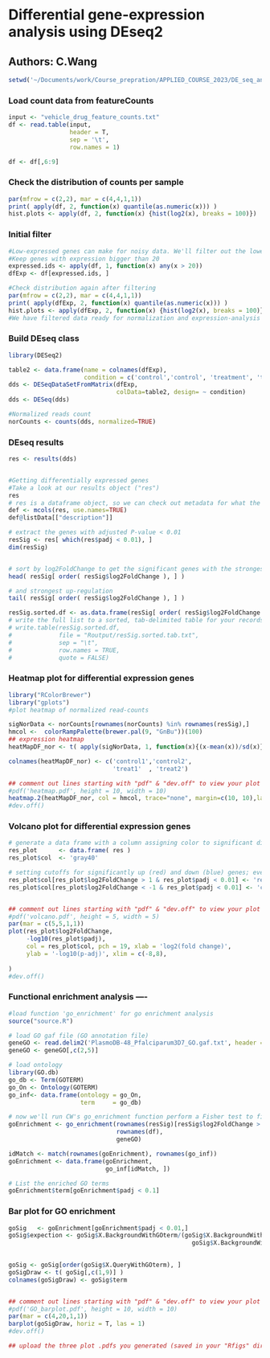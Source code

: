 # Differential gene-expression analysis using DEseq2
## Authors: C.Wang
```r
setwd('~/Documents/work/Course_prepration/APPLIED_COURSE_2023/DE_seq_analysis/')
```


### Load count data from featureCounts
```r
input <- "vehicle_drug_feature_counts.txt"
df <- read.table(input,
                 header = T,
                 sep = '\t',
                 row.names = 1)

df <- df[,6:9]
```


### Check the distribution of counts per sample 
```r
par(mfrow = c(2,2), mar = c(4,4,1,1))
print( apply(df, 2, function(x) quantile(as.numeric(x))) )
hist.plots <- apply(df, 2, function(x) {hist(log2(x), breaks = 100)})
```

### Initial filter

```r
#Low-expressed genes can make for noisy data. We'll filter out the lowest-expressed genes (bottom 25%), which corresponds to less than ~20 (or 2^ ~4.3) reads.
#Keep genes with expression bigger than 20 
expressed.ids <- apply(df, 1, function(x) any(x > 20))
dfExp <- df[expressed.ids, ]
```


```r
#Check distribution again after filtering
par(mfrow = c(2,2), mar = c(4,4,1,1))
print( apply(dfExp, 2, function(x) quantile(as.numeric(x))) )
hist.plots <- apply(dfExp, 2, function(x) {hist(log2(x), breaks = 100)})
#We have filtered data ready for normalization and expression-analysis with DESeq2.
```


### Build DEseq class
```r
library(DESeq2)
```
```r
table2 <- data.frame(name = colnames(dfExp),
                     condition = c('control','control', 'treatment', 'treatment'))
dds <- DESeqDataSetFromMatrix(dfExp, 
                              colData=table2, design= ~ condition)
dds <- DESeq(dds)
```

```r
#Normalized reads count
norCounts <- counts(dds, normalized=TRUE)
```

### DEseq results
```r
res <- results(dds)


#Getting differentially expressed genes 
#Take a look at our results object ("res")
res
# res is a dataframe object, so we can check out metadata for what the columns mean
def <- mcols(res, use.names=TRUE)
def@listData[["description"]]

# extract the genes with adjusted P-value < 0.01
resSig <- res[ which(res$padj < 0.01), ]
dim(resSig)


# sort by log2FoldChange to get the significant genes with the strongest down-regulation
head( resSig[ order( resSig$log2FoldChange ), ] )

# and strongest up-regulation
tail( resSig[ order( resSig$log2FoldChange ), ] )

resSig.sorted.df <- as.data.frame(resSig[ order( resSig$log2FoldChange ), ])
# write the full list to a sorted, tab-delimited table for your records. The file will be created in your Routput folder.
# write.table(resSig.sorted.df,
#             file = "Routput/resSig.sorted.tab.txt",
#             sep = "\t",
#             row.names = TRUE,
#             quote = FALSE)

```


### Heatmap plot for differential expression genes
```r
library("RColorBrewer")
library("gplots")
#plot heatmap of normalized read-counts

sigNorData <- norCounts[rownames(norCounts) %in% rownames(resSig),]
hmcol <-  colorRampPalette(brewer.pal(9, "GnBu"))(100)
## expression heatmap
heatMapDF_nor <- t( apply(sigNorData, 1, function(x){(x-mean(x))/sd(x)}) )

colnames(heatMapDF_nor) <- c('control1','control2',
                             'treat1'  , 'treat2')

## comment out lines starting with "pdf" & "dev.off" to view your plot in your "plots" window, or leave as-is to save your plot to .pdf
#pdf('heatmap.pdf', height = 10, width = 10)
heatmap.2(heatMapDF_nor, col = hmcol, trace="none", margin=c(10, 10),labRow = F)
#dev.off()

```

### Volcano plot for differential expression genes
```r
# generate a data frame with a column assigning color to significant differentially expressed genes
res_plot      <- data.frame( res )
res_plot$col  <- 'gray40'

# setting cutoffs for significantly up (red) and down (blue) genes; everything else is grey
res_plot$col[res_plot$log2FoldChange > 1 & res_plot$padj < 0.01] <- 'red'
res_plot$col[res_plot$log2FoldChange < -1 & res_plot$padj < 0.01] <- 'cornflowerblue'


## comment out lines starting with "pdf" & "dev.off" to view your plot in your "plots" window, or leave as-is to save your plot to .pdf
#pdf('volcano.pdf', height = 5, width = 5)
par(mar = c(5,5,1,1))
plot(res_plot$log2FoldChange,
     -log10(res_plot$padj),
     col = res_plot$col, pch = 19, xlab = 'log2(fold change)',
     ylab = '-log10(p-adj)', xlim = c(-8,8),
     
)
#dev.off()
```


### Functional enrichment analysis ---- 
```r

#load function 'go_enrichment' for go enrichment analysis
source("source.R")

# load GO gaf file (GO annotation file)
geneGO <- read.delim2('PlasmoDB-48_Pfalciparum3D7_GO.gaf.txt', header = F, sep = '\t')
geneGO <- geneGO[,c(2,5)]
```

```r
# load ontology
library(GO.db)
go_db <- Term(GOTERM)
go_On <- Ontology(GOTERM)
go_inf<- data.frame(ontology = go_On,
                    term     = go_db)
```

```r
# now we'll run CW's go_enrichment function perform a Fisher test to find any GO terms that appear in our differentially expressed genes more often than would be expected by chance (see "RSource/source.R" for details)
goEnrichment <- go_enrichment(rownames(resSig)[resSig$log2FoldChange > 1],
                              rownames(df),
                              geneGO)

idMatch <- match(rownames(goEnrichment), rownames(go_inf))
goEnrichment <- data.frame(goEnrichment,
                           go_inf[idMatch, ])

# List the enriched GO terms
goEnrichment$term[goEnrichment$padj < 0.1]
```


### Bar plot for GO enrichment

```r
goSig   <- goEnrichment[goEnrichment$padj < 0.01,]
goSig$expection <- goSig$X.BackgroundWithGOterm/(goSig$X.BackgroundWithGOterm +
                                                   goSig$X.BackgroundWithoutGOterm) * (goSig$X.QueryWithGOterm + 
                                                                                         goSig$X.QueryWithoutGOterm)

goSig <- goSig[order(goSig$X.QueryWithGOterm), ]
goSigDraw <- t( goSig[,c(1,9)] )
colnames(goSigDraw) <- goSig$term


## comment out lines starting with "pdf" & "dev.off" to view your plot in your "plots" window, or leave as-is to save your plot to .pdf
#pdf('GO_barplot.pdf', height = 10, width = 10)
par(mar = c(4,20,1,1))
barplot(goSigDraw, horiz = T, las = 1)
#dev.off()

## upload the three plot .pdfs you generated (saved in your "Rfigs" directory; heatmap.pdf, volcano.pdf, and GO_barplot.pdf) to Canvas to complete your assignment.
```


